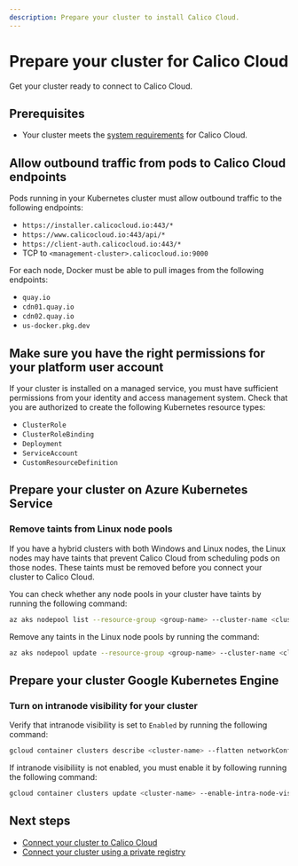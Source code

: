 ```yaml
---
description: Prepare your cluster to install Calico Cloud.
---
```



# Prepare your cluster for Calico Cloud

Get your cluster ready to connect to Calico Cloud.

## Prerequisites

* Your cluster meets the [system requirements](system-requirements.mdx) for Calico Cloud.

## Allow outbound traffic from pods to Calico Cloud endpoints

Pods running in your Kubernetes cluster must allow outbound traffic to the following endpoints:

- `https://installer.calicocloud.io:443/*`
- `https://www.calicocloud.io:443/api/*`
- `https://client-auth.calicocloud.io:443/*`
- TCP to `<management-cluster>.calicocloud.io:9000`

For each node, Docker must be able to pull images from the following endpoints:

* `quay.io`
* `cdn01.quay.io`
* `cdn02.quay.io`
* `us-docker.pkg.dev`

## Make sure you have the right permissions for your platform user account

If your cluster is installed on a managed service, you must have sufficient permissions from your identity and access management system.
Check that you are authorized to create the following Kubernetes resource types:

* `ClusterRole`
* `ClusterRoleBinding`
* `Deployment`
* `ServiceAccount`
* `CustomResourceDefinition`

## Prepare your cluster on Azure Kubernetes Service

### Remove taints from Linux node pools

If you have a hybrid clusters with both Windows and Linux nodes, the Linux nodes may have taints that prevent Calico Cloud from scheduling pods on those nodes.
These taints must be removed before you connect your cluster to Calico Cloud.

You can check whether any node pools in your cluster have taints by running the following command:

```bash
az aks nodepool list --resource-group <group-name> --cluster-name <cluster-name> --query "[].{name:name nodeTaints:nodeTaints}"
```

Remove any taints in the Linux node pools by running the command:

```bash
az aks nodepool update --resource-group <group-name> --cluster-name <cluster-name> --name <nodepool-name> --node-taints ""
```

## Prepare your cluster Google Kubernetes Engine

### Turn on intranode visibility for your cluster

Verify that intranode visibility is set to `Enabled` by running the following command:

```bash
gcloud container clusters describe <cluster-name> --flatten networkConfig.enableIntraNodeVisibility
```

If intranode visibiliity is not enabled, you must enable it by following running the following command:

```bash
gcloud container clusters update <cluster-name> --enable-intra-node-visibility
```

## Next steps

* [Connect your cluster to Calico Cloud](install-cluster.mdx)
* [Connect your cluster using a private registry](install-private-registry.mdx)